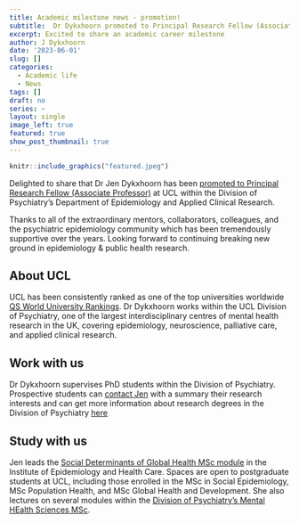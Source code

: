 ```yaml
---
title: Academic milestone news - promotion!
subtitle:  Dr Dykxhoorn promoted to Principal Research Fellow (Associate Professor) at UCL 
excerpt: Excited to share an academic career milestone
author: J Dykxhoorn
date: '2023-06-01'
slug: []
categories:
  - Academic life
  - News
tags: []
draft: no
series: ~
layout: single
image_left: true
featured: true
show_post_thumbnail: true
---
```


```r
knitr::include_graphics("featured.jpeg")
```

Delighted to share that Dr Jen Dykxhoorn has been [promoted to Principal Research Fellow (Associate Professor)](https://www.ucl.ac.uk/human-resources/policies-advice/academic-careers-framework-and-promotions-processes/promotions-2022-23#Professors) at UCL within the Division of Psychiatry's Department of Epidemiology and Applied Clinical Research. 

Thanks to all of the extraordinary mentors, collaborators, colleagues, and the psychiatric epidemiology community which has been tremendously supportive over the years. Looking forward to continuing breaking new ground in epidemiology & public health research. 

## About UCL
UCL has been consistently ranked as one of the top universities worldwide [QS World University Rankings](https://www.ucl.ac.uk/news/2023/jun/ucl-ranked-top-10-universities-world-12-years-running). Dr Dykxhoorn works within the UCL Division of Psychiatry, one of the largest interdisciplinary centres of mental health research in the UK, covering epidemiology, neuroscience, palliative care, and applied clinical research. 

## Work with us
Dr Dykxhoorn supervises PhD students within the Division of Psychiatry. Prospective students can [contact Jen](https://www.mentalhealthepi.com/team/pi/) with a summary their research interests and can get more information about research degrees in the Division of Psychiatry [here](https://www.ucl.ac.uk/psychiatry/study/postgraduate-research-degrees)

## Study with us
Jen leads the [Social Determinants of Global Health MSc module](https://www.ucl.ac.uk/module-catalogue/modules/the-social-determinants-of-global-health-IEHC0048) in the Institute of Epidemiology and Health Care. Spaces are open to postgraduate students at UCL, including those enrolled in the MSc in Social Epidemiology, MSc Population Health, and MSc Global Health and Development. She also lectures on several modules within the [Division of Psychiatry's Mental HEalth Sciences MSc](https://www.ucl.ac.uk/psychiatry/study/postgraduate-taught-degrees). 

